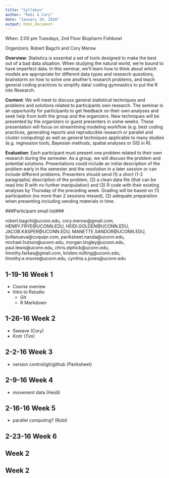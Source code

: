 ```yaml
---
title: "Syllabus"
author: "Robi & Cory"
date: "January 19, 2016"
output: html_document
---
```


When: 2:00 pm Tuesdays, 2nd Floor Biopharm Fishbowl

Organizers: Robert Bagchi and Cory Merow

**Overview**: Statistics is essential a set of tools designed to make the best out of a bad data situation. When studying the natural world, we’re bound to have imperfect data. In this seminar, we’ll learn how to think about which models are appropriate for different data types and research questions, brainstorm on how to solve one another’s research problems, and teach general coding practices to simplify data/ coding gymnastics to put the R into Research.

**Content**: We will meet to discuss general statistical techniques and problems and solutions related to participants own research. The seminar is an opportunity for participants to get feedback on their own analyses and seek help from both the group and the organizers. New techniques will be presented by the organizers or guest presenters in some weeks. These presentation will focus on streamlining modeling workflow (e.g. best coding practices, generating reports and reproducible research or parallel and cluster computing) as well as general techniques applicable to many studies (e.g. regression tools, Bayesian methods, spatial analyses or GIS in R).

**Evaluation**: Each participant must present one problem related to their own research during the semester. As a group, we will discuss the problem and potential solutions. Presentations could include an initial description of the problem early in the semester and the resolution in a later session or can include different problems. Presenters should send (1) a short (1-2 paragraphs) description of the 
problem, (2) a clean data file (that can be read into R with no further manipulation) and (3) R code with their existing analyses by Thursday of the preceding week. Grading will be based on (1) participation (no more than 2 sessions missed), (2) adequate preparation when presenting including sending materials in time.

###Participant email list###

robert.bagchi@uconn.edu, cory.merow@gmail.com, HENRY.FRYE@UCONN.EDU, HEIDI.GOLDEN@UCONN.EDU, JACOB.KASPER@UCONN.EDU, MANETTE.SANDOR@UCONN.EDU, ljvillanueva@coquipr.com, pariksheet.nanda@uconn.edu, michael.hutson@uconn.edu, morgan.tingley@uconn.edu, paul.lewis@uconn.edu, chris.elphick@uconn.edu, timothy.farkas@gmail.com, kristen.nolting@uconn.edu, timothy.e.moore@uconn.edu, cynthia.s.jones@uconn.edu

## 1-19-16 Week 1 

* Course overiew
* Intro to Rstudio
    + Git
    + R Markdown
  

## 1-26-16 Week 2
* Sweave (Cory)
* Knitr (Tim)

## 2-2-16 Week 3
* version control/git/github (Pariksheet)

## 2-9-16 Week 4
* movement data (Heidi)

## 2-16-16 Week 5
* parallel computing? (Robi)

## 2-23-16 Week 6

## Week 2

## Week 2
